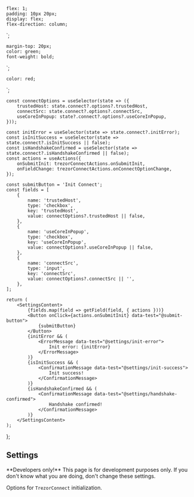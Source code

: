 


    flex: 1;
    padding: 10px 20px;
    display: flex;
    flex-direction: column;
`;

    margin-top: 20px;
    color: green;
    font-weight: bold;
`;

    color: red;
`;

    const connectOptions = useSelector(state => ({
        trustedHost: state.connect?.options?.trustedHost,
        connectSrc: state.connect?.options?.connectSrc,
        useCoreInPopup: state?.connect?.options?.useCoreInPopup,
    }));

    const initError = useSelector(state => state.connect?.initError);
    const isInitSuccess = useSelector(state => state.connect?.isInitSuccess || false);
    const isHandshakeConfirmed = useSelector(state => state.connect?.isHandshakeConfirmed || false);
    const actions = useActions({
        onSubmitInit: trezorConnectActions.onSubmitInit,
        onFieldChange: trezorConnectActions.onConnectOptionChange,
    });

    const submitButton = 'Init Connect';
    const fields = [
        {
            name: 'trustedHost',
            type: 'checkbox',
            key: 'trustedHost',
            value: connectOptions?.trustedHost || false,
        },
        {
            name: 'useCoreInPopup',
            type: 'checkbox',
            key: 'useCoreInPopup',
            value: connectOptions?.useCoreInPopup || false,
        },
        {
            name: 'connectSrc',
            type: 'input',
            key: 'connectSrc',
            value: connectOptions?.connectSrc || '',
        },
    ];

    return (
        <SettingsContent>
            {fields.map(field => getField(field, { actions }))}
            <Button onClick={actions.onSubmitInit} data-test="@submit-button">
                {submitButton}
            </Button>
            {initError && (
                <ErrorMessage data-test="@settings/init-error">
                    Init error: {initError}
                </ErrorMessage>
            )}
            {isInitSuccess && (
                <ConfirmationMessage data-test="@settings/init-success">
                    Init success!
                </ConfirmationMessage>
            )}
            {isHandshakeConfirmed && (
                <ConfirmationMessage data-test="@settings/handshake-confirmed">
                    Handshake confirmed!
                </ConfirmationMessage>
            )}
        </SettingsContent>
    );

};

## Settings

<Callout type="error">
    **Developers only!** This page is for development purposes only. If you don't know what you are
    doing, don't change these settings.
</Callout>

Options for `TrezorConnect` initialization.

<Settings />
